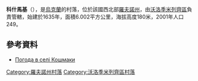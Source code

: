 {{coord|51|19|22|N|26|1|59|E|scale:30000|display=title}}

'''科什馬基'''（{{lang-uk|Кошмаки}}），是[[烏克蘭|烏克蘭]]的村落，位於該國西北部[[羅夫諾州|羅夫諾州]]，由[[沃洛季米列齊區|沃洛季米列齊區]]負責管轄，始建於1635年，面積6.002平方公里，海拔高度180米，2001年人口249。

==參考資料==
* [http://weather.in.ua/ua/rovenskaja/11896 Погода в селі Кошмаки] {{Wayback|url=http://weather.in.ua/ua/rovenskaja/11896 |date=20111216230516 }}

{{DEFAULTSORT:Кошмаки}}
[[Category:羅夫諾州村落|Category:羅夫諾州村落]]
[[Category:沃洛季米列齊區村落|Category:沃洛季米列齊區村落]]


{{Rivne-geo-stub}}